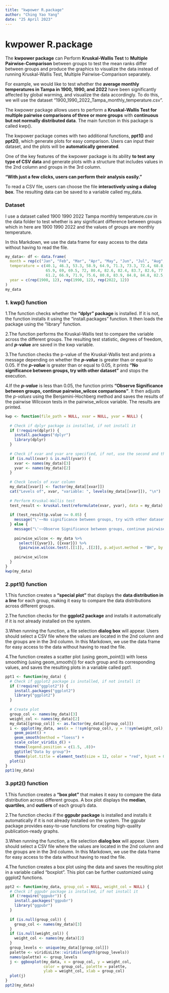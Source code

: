 ---
title: "kwpower R.package"
author: "Ching Yao Yang"
date: "25 April 2023"
---

# kwpower R.package

The **kwpower package** can Perform **Kruskal-Wallis Test** to **Multiple Pairwise-Comparison** between groups to test the mean ranks differ between groups and produce the graphics to visualize the data instead of running Kruskal-Wallis Test, Multiple Pairwise-Comparison separately.

For example, we would like to test whether the **average monthly temperatures in Tampa in 1900, 1990, and 2022** have been significantly affected by global warming, and visualize the data accordingly. To do this, we will use the dataset "1900_1990_2022_Tampa_monthly_temperature.csv".

The kwpower package allows users to perform a **Kruskal-Wallis Test for multiple pairwise comparisons of three or more groups** with **continuous but not normally distributed data**. The main function in this package is called kwp().

The kwpower package comes with two additional functions, **ppt1()** and **ppt2()**, which generate plots for easy comparison. Users can input their dataset, and the plots will be **automatically generated**.

One of the key features of the kwpower package is its ability **to test any type of CSV data** and generate plots with a structure that includes values in the 2nd column and groups in the 3rd column.

**"With just a few clicks, users can perform their analysis easily."**

To read a CSV file, users can choose the file **interactively using a dialog box**. The resulting data can be saved to a variable called my_data.

### **Dataset**

I use a dataset called 1900 1990 2022 Tampa monthly temperature.csv in the data folder to test whether is any significant difference between groups which in here are 1900 1990 2022 and the values of groups are monthly temperature.

In this Markdown, we use the data frame for easy access to the data without having to read the file.

```{r}
my_data<- df <- data.frame(
  month = rep(c("Jan", "Feb", "Mar", "Apr", "May", "Jun", "Jul", "Aug", "Sep", "Oct", "Nov", "Dec"), 3),
  temperature = c(40.1, 46.3, 53.3, 58.9, 64.9, 71.3, 73.3, 72.4, 68.8, 62.4, 56, 56,
                  65.9, 69, 69.5, 72, 80.4, 82.6, 82.4, 83.7, 82.6, 77.5, 70.1, 66.8,
                  61.2, 66.9, 71.9, 75.6, 80.8, 83.9, 84.8, 84.8, 82.5, 76, 73.5, 65.5),
  year = c(rep(1900, 12), rep(1990, 12), rep(2022, 12))
)
my_data
```

### **1. kwp() function**

1.The function checks whether the **"dplyr" package** is installed. If it is not, the function installs it using the "install.packages" function. It then loads the package using the "library" function.

2.The function performs the Kruskal-Wallis test to compare the variable across the different groups. The resulting test statistic, degrees of freedom, and ***p*****-value** are saved in the kwp variable.

3.The function checks the p-value of the Kruskal-Wallis test and prints a message depending on whether the ***p-value*** is greater than or equal to 0.05. If the ***p-value*** is greater than or equal to 0.05, it prints **"No significance between groups, try with other dataset"** and stops the execution.

4.If the ***p-value*** is less than 0.05, the function prints **"Observe Significance between groups, continue pairwise_wilcox comparisons"**. It then adjusts the *p-values* using the Benjamini-Hochberg method and saves the results of the pairwise Wilcoxon tests in the pairwise_wilcox variable. The results are printed.

```{r}
kwp <- function(file_path = NULL, xvar = NULL, yvar = NULL) {
  
  # Check if dplyr package is installed, if not install it
  if (!require(dplyr)) {
    install.packages("dplyr")
    library(dplyr)
  }
  
  # Check if xvar and yvar are specified, if not, use the second and third columns
  if (is.null(xvar) & is.null(yvar)) {
    xvar <- names(my_data)[3]
    yvar <- names(my_data)[2]
  }
  
  # Check levels of xvar column
  my_data[[xvar]] <- factor(my_data[[xvar]])
  cat("Levels of", xvar, "variable: ", levels(my_data[[xvar]]), "\n")
  
  # Perform Kruskal-Wallis test
  test_result <- kruskal.test(reformulate(xvar, yvar), data = my_data)
  
  if (test_result$p.value >= 0.05) {
    message("\'~~No significance between groups, try with other dataset~~\'")
  } else {
    message("\'~~Observe Significance between groups, continue pairwise_wilcox comparisons~~\'")
    
    pairwise_wilcox <- my_data %>%
      select({{yvar}}, {{xvar}}) %>%
      {pairwise.wilcox.test(.[[1]], .[[2]], p.adjust.method = "BH", by = .[[2]])}
    
    pairwise_wilcox
  }
}
kwp(my_data)
```

### 2.ppt1() function

1.This function creates a **"special plot"** that displays the **data distribution in a line** for each group, making it easy to compare the data distributions across different groups.

2.The function checks for the **ggplot2 package** and installs it automatically if it is not already installed on the system.

3.When running the function, a file selection **dialog box** will appear. Users should select a CSV file where the values are located in the 2nd column and the groups are in the 3rd column. In this Markdown, we use the data frame for easy access to the data without having to read the file.

4.The function creates a scatter plot (using geom_point()) with loess smoothing (using geom_smooth()) for each group and its corresponding values, and saves the resulting plots in a variable called ppt1.

```{r}
ppt1 <- function(my_data) {
  # Check if ggplot2 package is installed, if not install it
  if (!require("ggplot2")) {
    install.packages("ggplot2")
    library("ggplot2")
  }
  
  # Create plot
  group_col <- names(my_data)[3]
  weight_col <- names(my_data)[2]
  my_data[[group_col]] <- as.factor(my_data[[group_col]])
  i <- ggplot(my_data, aes(x = !!sym(group_col), y = !!sym(weight_col), color = !!sym(group_col))) +
    geom_point() +
    geom_smooth(method = "loess") +
    scale_color_viridis_d() +
    theme(legend.position = c(1.5, .8))+
    ggtitle("Data by group")+
    theme(plot.title = element_text(size = 12, color = "red", hjust = 0.5))
  plot(i)
}
ppt1(my_data)
```

### 3.ppt2() function

1.This function creates a **"box plot"** that makes it easy to compare the data distribution across different groups. A box plot displays the **median**, **quartiles**, and **outliers** of each group's data.

2.The function checks if the **ggpubr package** is installed and installs it automatically if it is not already installed on the system. The ggpubr package provides easy-to-use functions for creating high-quality publication-ready graphs.

3.When running the function, a file selection **dialog box** will appear. Users should select a CSV file where the values are located in the 2nd column and the groups are in the 3rd column. In this Markdown, we use the data frame for easy access to the data without having to read the file.

4.The function creates a box plot using the data and saves the resulting plot in a variable called "boxplot". This plot can be further customized using ggplot2 functions.

```{r}
ppt2 <- function(my_data, group_col = NULL, weight_col = NULL) {
  # Check if ggpubr package is installed, if not install it
  if (!require("ggpubr")) {
    install.packages("ggpubr")
    library("ggpubr")
  }
 
  if (is.null(group_col)) {
    group_col <- names(my_data)[3]
  }
  if (is.null(weight_col)) {
    weight_col <- names(my_data)[2]
  }
  group_levels <- unique(my_data[[group_col]])
  palette <- viridisLite::viridis(length(group_levels))
  names(palette) <- group_levels
  j <- ggboxplot(my_data, x = group_col, y = weight_col,
                 color = group_col, palette = palette,
                 ylab = weight_col, xlab = group_col)
  plot(j)
}
ppt2(my_data)
```
